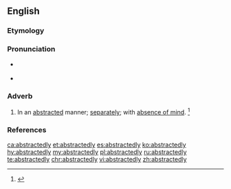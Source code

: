 ==English==

===Etymology===
{{suffix|abstracted|ly}}

===Pronunciation===
* {{a|US}} {{IPA|/əbˈstɹæk.tɪd.li/}}
* {{a|US}} {{IPA|/æbˈstɹæk.tɪd.li/|/əbˈstɹæk.tɪd.li/}}

===Adverb===
{{en-adv}}

# In an [[abstracted]] manner; [[separately]]; with [[absence of mind]]. {{defdate|First attested in the mid 17<sup>th</sup> century.}}<ref name=SOED>{{R:SOED5|page=10}}</ref>

===References===
<references/>

[[ca:abstractedly]]
[[et:abstractedly]]
[[es:abstractedly]]
[[ko:abstractedly]]
[[hy:abstractedly]]
[[my:abstractedly]]
[[pl:abstractedly]]
[[ru:abstractedly]]
[[te:abstractedly]]
[[chr:abstractedly]]
[[vi:abstractedly]]
[[zh:abstractedly]]